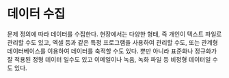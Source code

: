 # 데이터 수집 {#sec-collect}

문제 정의에 따라 데이터를 수집한다. 현장에서는 다양한 형태, 즉 개인이 텍스트 파일로 관리할 수도 있고, 엑셀 등과 같은 특정 프로그램을 사용하여 관리할 수도, 또는 관계형 데이터베이스를 이용하여 데이터를 축적할 수도 있다. 뿐만 아니라 표준화나 정규화가 잘 적용된 정형 데이터 일수도 있고 이메일이나 녹음, 녹화 파일 등 비정형 데이터일 수도 있다.